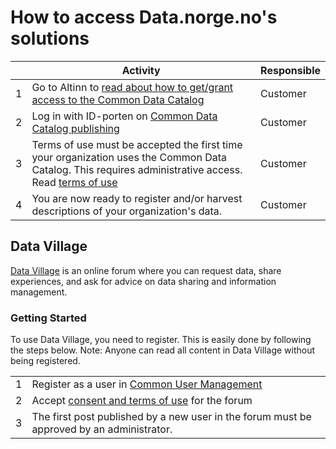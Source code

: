 # How to access Data.norge.no's solutions

|     | Activity                                                                                                                                                                                             | Responsible |
| --- | ----------------------------------------------------------------------------------------------------------------------------------------------------------------------------------------------------- | ----------- |
| 1   | Go to Altinn to [read about how to get/grant access to the Common Data Catalog](https://info.altinn.no/skjemaoversikt/digitaliseringsdirektoratet/felles-datakatalog/)                            | Customer    |
| 2   | Log in with ID-porten on [Common Data Catalog publishing](https://data.norge.no/publishing)                                                                                                      | Customer    |
| 3   | Terms of use must be accepted the first time your organization uses the Common Data Catalog. This requires administrative access. Read [terms of use](https://data.norge.no/publishing/terms-of-use) | Customer    |
| 4   | You are now ready to register and/or harvest descriptions of your organization's data.                                                                                                                 | Customer    |

## Data Village

[Data Village](https://datalandsbyen.norge.no/) is an online forum where you can request data, share experiences, and ask for advice on data sharing and information management.

### Getting Started

To use Data Village, you need to register. This is easily done by following the steps below.
Note: Anyone can read all content in Data Village without being registered.

|     |                                                                                                                                                                     |
| --- | ------------------------------------------------------------------------------------------------------------------------------------------------------------------- |
| 1   | Register as a user in [Common User Management](https://user.difi.no/auth/realms/difi/login-actions/authenticate?client_id=felles-datakatalog-prod&tab_id=VWHF5qpHL-g) |
| 2   | Accept [consent and terms of use](https://datalandsbyen.norge.no/consent) for the forum                                                                                   |
| 3   | The first post published by a new user in the forum must be approved by an administrator.                                                                               |

